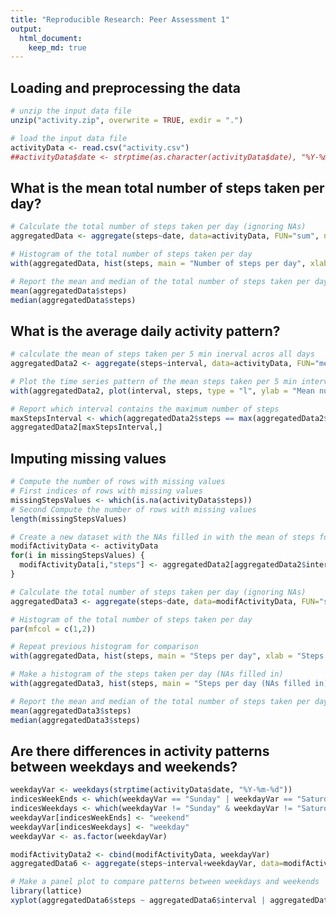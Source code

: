 ```yaml
---
title: "Reproducible Research: Peer Assessment 1"
output: 
  html_document:
    keep_md: true
---
```



## Loading and preprocessing the data

```r

# unzip the input data file
unzip("activity.zip", overwrite = TRUE, exdir = ".")

# load the input data file
activityData <- read.csv("activity.csv")
##activityData$date <- strptime(as.character(activityData$date), "%Y-%m-%d")
```

## What is the mean total number of steps taken per day?

```r

# Calculate the total number of steps taken per day (ignoring NAs)
aggregatedData <- aggregate(steps~date, data=activityData, FUN="sum", na.action = na.omit)

# Histogram of the total number of steps taken per day
with(aggregatedData, hist(steps, main = "Number of steps per day", xlab = "Steps per day", col="red"))

# Report the mean and median of the total number of steps taken per day
mean(aggregatedData$steps)
median(aggregatedData$steps)
```

## What is the average daily activity pattern?

```r
# calculate the mean of steps taken per 5 min inerval acros all days
aggregatedData2 <- aggregate(steps~interval, data=activityData, FUN="mean", na.action = na.omit)

# Plot the time series pattern of the mean steps taken per 5 min interval
with(aggregatedData2, plot(interval, steps, type = "l", ylab = "Mean number of steps", xlab ="Intervalof the day"))

# Report which interval contains the maximum number of steps
maxStepsInterval <- which(aggregatedData2$steps == max(aggregatedData2$steps))
aggregatedData2[maxStepsInterval,]
```

## Imputing missing values

```r
# Compute the number of rows with missing values
# First indices of rows with missing values
missingStepsValues <- which(is.na(activityData$steps))
# Second Compute the number of rows with missing values
length(missingStepsValues)

# Create a new dataset with the NAs filled in with the mean of steps for that interval
modifActivityData <- activityData
for(i in missingStepsValues) {
  modifActivityData[i,"steps"] <- aggregatedData2[aggregatedData2$interval == modifActivityData[i, "interval"], "steps"]
}

# Calculate the total number of steps taken per day (ignoring NAs)
aggregatedData3 <- aggregate(steps~date, data=modifActivityData, FUN="sum")

# Histogram of the total number of steps taken per day
par(mfcol = c(1,2))

# Repeat previous histogram for comparison
with(aggregatedData, hist(steps, main = "Steps per day", xlab = "Steps per day", col="red"))

# Make a histogram of the steps taken per day (NAs filled in)
with(aggregatedData3, hist(steps, main = "Steps per day (NAs filled in)", xlab = "Steps per day", col="red"))

# Report the mean and median of the total number of steps taken per day (the medians are equal now, the means were equal before the filling of NAs)
mean(aggregatedData3$steps)
median(aggregatedData3$steps)
```

## Are there differences in activity patterns between weekdays and weekends?

```r
weekdayVar <- weekdays(strptime(activityData$date, "%Y-%m-%d"))
indicesWeekEnds <- which(weekdayVar == "Sunday" | weekdayVar == "Saturday")
indicesWeekdays <- which(weekdayVar != "Sunday" & weekdayVar != "Saturday")
weekdayVar[indicesWeekEnds] <- "weekend"
weekdayVar[indicesWeekdays] <- "weekday"
weekdayVar <- as.factor(weekdayVar)

modifActivityData2 <- cbind(modifActivityData, weekdayVar)
aggregatedData6 <- aggregate(steps~interval+weekdayVar, data=modifActivityData2, FUN="mean")

# Make a panel plot to compare patterns between weekdays and weekends
library(lattice)
xyplot(aggregatedData6$steps ~ aggregatedData6$interval | aggregatedData6$weekdayVar, type = "l", layout = c(1,2),ylab = "Mean number of steps", xlab ="Interval of the day")
```